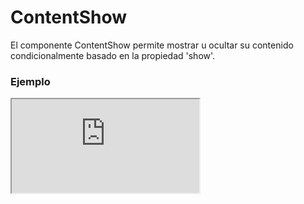# ContentShow

El componente ContentShow permite mostrar u ocultar su contenido condicionalmente basado en la propiedad 'show'.


### Ejemplo

<Iframe
  minHeightIframe="30dvh"
  src="https://fenextjs-component-storybook.vercel.app/iframe.html?args=&id=contentshow-contentshow--index&viewMode=story"
/>

### Importación

Para importar el componente ContentShow, se puede hacer desde fenextjs

```tsx copy
import { ContentShow } from "fenextjs";
```

### Parámetros

| Parámetro | Tipo      | Requerido | Default   | Descripcion                                                                      |
| --------- | --------- | --------- | --------- | -------------------------------------------------------------------------------- |
| children  | ReactNode | no        | undefined | El contenido que se mostrará o ocultará dependiendo del valor de 'show'.         |
| show      | boolean   | no        | true      | Determina si el contenido debe mostrarse. Si es false, el contenido se ocultará. |
| className | string    | no        | ''        | Clase CSS para personalizar el contenedor del componente.                        |

### Storybook

Para ver el storybook del componente lo puede hacer con este [link](https://fenextjs-component-storybook.vercel.app/?path=/story/contentshow-contentshow--index)

### Usos

- Básico

```tsx copy
<ContentShow show={true}>
  <div>Contenido visible</div>
</ContentShow>
```

- Contenido oculto

```tsx copy
<ContentShow show={false}>
  <div>Contenido oculto</div>
</ContentShow>
```

